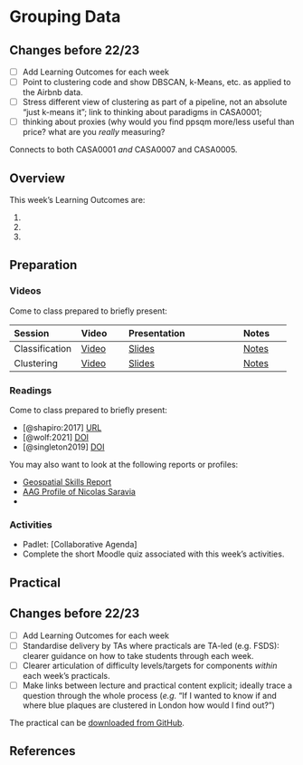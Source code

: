 # Grouping Data

:::{.callout-warning}
## Changes before 22/23
- [ ] Add Learning Outcomes for each week
- [ ] Point to clustering code and show DBSCAN, k-Means, etc. as applied to the Airbnb data. 
- [ ] Stress different view of clustering as part of a pipeline, not an absolute “just k-means it”; link to thinking about paradigms in CASA0001; 
- [ ] thinking about proxies (why would you find ppsqm more/less useful than price? what are you *really* measuring? 

Connects to both CASA0001 *and* CASA0007 and CASA0005.
:::

## Overview

::: {.callout-important}
This week's Learning Outcomes are:

1. 
2. 
3. 
::: 


## Preparation

### Videos

Come to class prepared to briefly present:

| Session | Video | Presentation | Notes |
| :------ | :---- | :----------- | :---- |
| Classification | [Video](https://web.microsoftstream.com/video/1a88749d-2dca-4bc6-9990-3227a253bfb0) | [Slides](../lectures/10.1-Classification.qmd) | [Notes]() |
| Clustering | [Video](https://web.microsoftstream.com/video/77b1ad5c-bece-4154-89b3-cb1e42877cae) | [Slides](../lectures/10.2-Clustering.qmd) | [Notes]() |

### Readings

Come to class prepared to briefly present:

- [@shapiro:2017] [URL](https://medium.com/topos-ai/rethinking-distance-in-new-york-city-d17212d24919)
- [@wolf:2021] [DOI](https://doi.org/10.1177%2F0309132520924722)
- [@singleton2019] [DOI](https://doi.org/10.1111/gean.12194)

You may also want to look at the following reports or profiles:

- [Geospatial Skills Report](https://www.gov.uk/government/publications/demand-for-geospatial-skills-report-for-the-geospatial-commission)
- [AAG Profile of Nicolas Saravia](https://www.aag.org/profile/nicolas-saravia/)
- 

### Activities

- Padlet: [Collaborative Agenda]
- Complete the short Moodle quiz associated with this week's activities.

## Practical

:::{.callout-warning}
## Changes before 22/23
- [ ] Add Learning Outcomes for each week
- [ ] Standardise delivery by TAs where practicals are TA-led (e.g. FSDS): clearer guidance on how to take students through each week.
- [ ] Clearer articulation of difficulty levels/targets for components *within* each week’s practicals.
- [ ] Make links between lecture and practical content explicit; ideally trace a question through the whole process (*e.g.* “If I wanted to know if and where blue plaques are clustered in London how would I find out?”)
:::

The practical can be [downloaded from GitHub](https://github.com/jreades/fsds/blob/master/practicals/Practical-10-Grouping_Data.ipynb).

## References 
